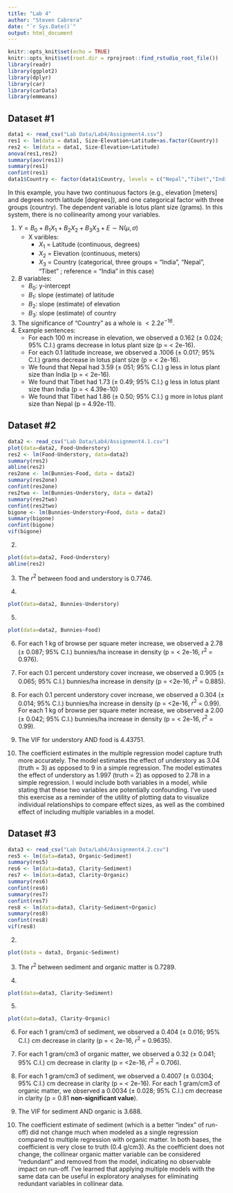 ```yaml
---
title: "Lab 4"
author: "Steven Cabrera"
date: "`r Sys.Date()`"
output: html_document
---
```


```r
knitr::opts_knit$set(echo = TRUE)
knitr::opts_knit$set(root.dir = rprojroot::find_rstudio_root_file())
library(readr)
library(ggplot2)
library(dplyr)
library(car)
library(carData)
library(emmeans)
```

## Dataset #1 

```r
data1 <- read_csv("Lab Data/Lab4/Assignment4.csv")
res1 <- lm(data = data1, Size~Elevation+Latitude+as.factor(Country))
res2 <- lm(data = data1, Size~Elevation+Latitude)
anova(res1,res2)
summary(aov(res1))
summary(res1)
confint(res1)
data1$Country <- factor(data1$Country, levels = c("Nepal","Tibet","India"))
```
In this example, you have two continuous factors (e.g., elevation [meters] and degrees north latitude [degrees]), and one categorical factor with three groups (country). The dependent variable is lotus plant size (grams). In this system, there is no collinearity among your variables.

1. $Y = B_0 + B_1 X_1 + B_2 X_2 + B_3 X_3 + E \sim \text{N}(\mu, \sigma)$  
    * X varibles:
        + $X_1$ = Latitude (continuous, degrees)
        + $X_2$ = Elevation (continuous, meters)
        + $X_3$ = Country (categorical, three groups = "India", "Nepal", "Tibet" ; reference = "India" in this case)
    
2. $B$ variables:
    * $B_0$: y-intercept
    * $B_1$: slope (estimate) of latitude
    * $B_2$: slope (estimate) of elevation
    * $B_3$: slope (estimate) of country
    
4. The significance of "Country" as a whole is $< 2.2e^{-16}$.  
5. Example sentences:
    * For each 100 m increase in elevation, we observed a 0.162 (± 0.024; 95% C.I.) grams decrease in lotus plant size (p = < 2e-16).
    * For each 0.1 latitude increase, we observed a .1006 (± 0.017; 95% C.I.) grams decrease in lotus plant size (p = < 2e-16).
    * We found that Nepal had 3.59 (± 051; 95% C.I.) g less in lotus plant size than India (p = < 2e-16).
    * We found that Tibet had 1.73 (± 0.49; 95% C.I.) g less in lotus plant size than India (p = < 4.39e-10)
    * We found that Tibet had 1.86 (± 0.50; 95% C.I.) g more in lotus plant size than Nepal (p = 4.92e-11).

## Dataset #2 

```r
data2 <- read_csv("Lab Data/Lab4/Assignment4.1.csv")
plot(data=data2, Food~Understory)
res2 <- lm(Food~Understory, data=data2)
summary(res2)
abline(res2)
res2one <- lm(Bunnies~Food, data = data2)
summary(res2one)
confint(res2one)
res2two <- lm(Bunnies~Understory, data = data2)
summary(res2two)
confint(res2two)
bigone <- lm(Bunnies~Understory+Food, data = data2)
summary(bigone)
confint(bigone)
vif(bigone)
```


2.  
```r
plot(data=data2, Food~Understory)
abline(res2)
```

3. The $r^2$ between food and understory is 0.7746. 

4.  
```r
plot(data=data2, Bunnies~Understory)
```

5.  
```r
plot(data=data2, Bunnies~Food)
```

6. For each 1 kg of browse per square meter increase, we observed a 2.78 (± 0.087; 95% C.I.) bunnies/ha increase in density (p = < 2e-16, $r^2$ = 0.976).  

7. For each 0.1 percent understory cover increase, we observed a 0.905 (± 0.065; 95% C.I.) bunnies/ha increase in density (p = <2e-16, $r^2$ = 0.885).

8. For each 0.1 percent understory cover increase, we observed a 0.304 (± 0.014; 95% C.I.) bunnies/ha increase in density (p = <2e-16, $r^2$ = 0.99). For each 1 kg of browse per square meter increase, we observed a 2.00 (± 0.042; 95% C.I.) bunnies/ha increase in density (p = < 2e-16, $r^2$ = 0.99).  

9. The VIF for understory AND food is 4.43751.

10. The coefficient estimates in the multiple regression model capture truth more accurately. The model estimates the effect of understory as 3.04 (truth = 3) as opposed to 9 in a simple regression. The model estimates the effect of understory as 1.997 (truth = 2) as opposed to 2.78 in a simple regression. I would include both variables in a model, while stating that these two variables are potentially confounding. I've used this exercise as a reminder of the utility of plotting data to visualize individual relationships to compare effect sizes, as well as the combined effect of including multiple variables in a model. 

 

## Dataset #3 

```r
data3 <- read_csv("Lab Data/Lab4/Assignment4.2.csv")
res5 <- lm(data=data3, Organic~Sediment)
summary(res5)
res6 <- lm(data=data3, Clarity~Sediment)
res7 <- lm(data=data3, Clarity~Organic)
summary(res6)
confint(res6)
summary(res7)
confint(res7)
res8 <- lm(data=data3, Clarity~Sediment+Organic)
summary(res8)
confint(res8)
vif(res8)
```

2.  
```r
plot(data = data3, Organic~Sediment)
```

3. The $r^2$ between sediment and organic matter is 0.7289. 

4.  
```r
plot(data=data3, Clarity~Sediment)
```

5.  
```r
plot(data=data3, Clarity~Organic)
```

6. For each 1 gram/cm3 of sediment, we observed a 0.404 (± 0.016; 95% C.I.) cm decrease in clarity (p = < 2e-16, $r^2$ = 0.9635).  

7. For each 1 gram/cm3 of organic matter, we observed a 0.32 (± 0.041; 95% C.I.) cm decrease in clarity (p = <2e-16, $r^2$ = 0.706).

8. For each 1 gram/cm3 of sediment, we observed a 0.4007 (± 0.0304; 95% C.I.) cm decrease in clarity (p = < 2e-16). For each 1 gram/cm3 of organic matter, we observed a 0.0034 (± 0.028; 95% C.I.) cm decrease in clarity (p = 0.81 **non-significant value**).  

9. The VIF for sediment AND organic is 3.688.  

10. The coefficient estimate of sediment (which is a better "index" of run-off) did not change much when modeled as a single regression compared to multiple regression with organic matter. In both bases, the coefficient is very close to truth (0.4 g/cm3). As the coefficient does not change, the collinear organic matter variable can be considered "redundant" and removed from the model, indicating no observable impact on run-off. I've learned that applying multiple models with the same data can be useful in exploratory analyses for eliminating redundant variables in collinear data.  
 